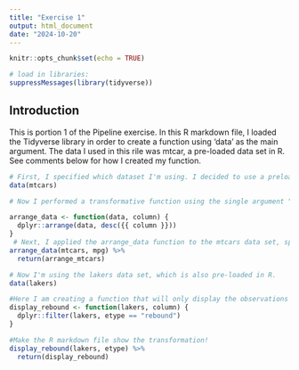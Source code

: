 ```yaml
---
title: "Exercise 1"
output: html_document
date: "2024-10-20"
---
```


```r
knitr::opts_chunk$set(echo = TRUE)

# load in libraries:
suppressMessages(library(tidyverse))
```

## Introduction

This is portion 1 of the Pipeline exercise. In this R markdown file, I loaded the Tidyverse library in order to create a function using 'data' as the main argument. The data I used in this rile was mtcar, a pre-loaded data set in R. See comments below for how I created my function.  


```r
# First, I specified which dataset I'm using. I decided to use a preloaded dataset in R because that seemed easier. 
data(mtcars)

# Now I performed a transformative function using the single argument "data". This function makes the data organize itself in descending order based on the column name. 

arrange_data <- function(data, column) {
  dplyr::arrange(data, desc({{ column }}))
}
 # Next, I applied the arrange_data function to the mtcars data set, specifying that I want to arrange the mpg column in descending order. I included the return function just to make sure it produced something. Better safe than sorry! 
arrange_data(mtcars, mpg) %>%
  return(arrange_mtcars)
```
```r

# Now I'm using the lakers data set, which is also pre-loaded in R. 
data(lakers)

#Here I am creating a function that will only display the observations in the data set when there was a rebound, using the etype column. 
display_rebound <- function(lakers, column) {
  dplyr::filter(lakers, etype == "rebound")
}

#Make the R markdown file show the transformation! 
display_rebound(lakers, etype) %>%
  return(display_rebound)

```